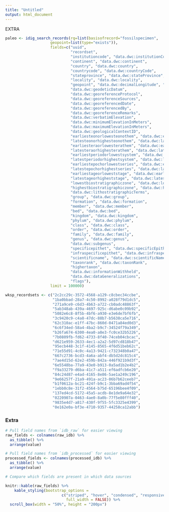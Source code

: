 ```yaml
---
title: "Untitled"
output: html_document
---
```


EXTRA

```r
paleo <- idig_search_records(rq=list(basisofrecord="fossilspecimen",
                    geopoint=list(type="exists")),
                    fields=c("uuid",
                             "recordset",
                             "institutioncode", "data.dwc:institutionCode",
                             "continent", "data.dwc:continent",
                             "country", "data.dwc:country",
                             "countrycode", "data.dwc:countryCode",
                             "stateprovince", "data.dwc:stateProvince",
                             "locality", "data.dwc:locality",
                             "geopoint", "data.dwc:decimalLongitude", "data.dwc:decimalLatitude",
                             "data.dwc:geodeticDatum",
                             "data.dwc:georeferenceProtocol",
                             "data.dwc:georeferenceSources",
                             "data.dwc:georeferencedDate",
                             "data.dwc:georeferencedBy",
                             "data.dwc:georeferenceRemarks",
                             "data.dwc:verbatimElevation",
                             "data.dwc:minimumElevationInMeters",
                             "data.dwc:maximumElevationInMeters",
                             "data.dwc:geologicalContextID",
                             "earliesteonorlowesteonothem", "data.dwc:earliestEonOrLowestEonothem",
                             "latesteonorhighesteonothem", "data.dwc:latestEonOrHighestEonothem",
                             "earliesteraorlowesterathem", "data.dwc:earliestEraOrLowestErathem",
                             "latesteraorhighesterathem", "data.dwc:latestEraOrHighestErathem",
                             "earliestperiodorlowestsystem", "data.dwc:earliestPeriodOrLowestSystem",
                             "latestperiodorhighestsystem", "data.dwc:latestPeriodOrHighestSystem",
                             "earliestepochorlowestseries", "data.dwc:earliestEpochOrLowestSeries",
                             "latestepochorhighestseries", "data.dwc:latestEpochOrHighestSeries",
                             "earliestageorloweststage", "data.dwc:earliestAgeOrLowestStage",
                             "latestageorhigheststage", "data.dwc:latestAgeOrHighestStage",
                             "lowestbiostratigraphiczone", "data.dwc:lowestBiostratigraphicZone",
                             "highestbiostratigraphiczone", "data.dwc:highestBiostratigraphicZone",
                             "data.dwc:lithostratigraphicTerms",
                             "group", "data.dwc:group",
                             "formation", "data.dwc:formation",
                             "member", "data.dwc:member",
                             "bed", "data.dwc:bed",
                             "kingdom", "data.dwc:kingdom",
                             "phylum", "data.dwc:phylum",
                             "class", "data.dwc:class",
                             "order", "data.dwc:order",
                             "family", "data.dwc:family",
                             "genus", "data.dwc:genus",
                             "data.dwc:subgenus",
                             "specificepithet", "data.dwc:specificEpithet",
                             "infraspecificepithet", "data.dwc:infraspecificEpithet",
                             "scientificname", "data.dwc:scientificName",
                             "taxonrank", "data.dwc:taxonRank",
                             "highertaxon",
                             "data.dwc:informationWithheld",
                             "data.dwc:dataGeneralizations",
                             "flags"),
                    limit = 100000)

wksp_recordsets <- c("2c2cc29c-3572-4568-a129-c8cbec34ccbe",
                     "1ba0bbad-28a7-4c50-8992-a028f79d1dc5",
                     "271a9ce9-c6d3-4b63-a722-cb0adc48863f",
                     "5ab348ab-439a-4697-925c-d6abe0c09b92",
                     "5082e6c8-8f5b-4bf6-a930-e3e6de7bf6fb",
                     "3c9420c9-c4a8-47dc-88b7-b5638ca5e716",
                     "62c310ac-e1ff-47bc-860d-0471a84ed0d3",
                     "6c6f34ed-58a4-4ba2-b9c7-34524f79a349",
                     "b26fa674-6300-4ea0-a8e3-fc0ce32b5226",
                     "7b0809fb-fd62-4733-8f40-74ceb04cbcac",
                     "d621e959-2633-4ec1-a2a2-5d97cd818b47",
                     "95ecb448-3c1f-4145-8565-4f6d51beb62c",
                     "71e55d91-4c0c-4a13-9421-c732348b0a47",
                     "667c2736-bcd3-4a6a-abf4-db5d2dc815c4",
                     "7ae4d15d-62e2-459b-842a-446f921b9d3f",
                     "6e5548ba-77a9-43e0-b913-0a5ad1b2e4b2",
                     "f9a33279-d6ba-41c7-a511-ef6adfcb6e20",
                     "84c24d87-e4ad-4165-8e86-5ae1a249c196",
                     "9e66257f-21a9-491a-ac23-06b7b62ceeb7",
                     "b1f0612a-bc21-424f-b9c1-3bba69ad4f54",
                     "1ebb0c8e-31f2-4564-b75d-65196bee4f09",
                     "137ed4cd-5172-45a5-acdb-8e1de9a64e32",
                     "0220907a-0463-4ae0-8a0b-77f5e80fff40",
                     "9835e4d7-a817-430f-9f55-5fc3325e4399",
                     "0e162e0a-bf3e-4710-9357-44258ca12abb")
```

### Extra

```r
# Pull field names from `idb_raw` for easier viewing
raw_fields <- colnames(raw_idb) %>% 
  as_tibble() %>% 
  arrange(value)

# Pull field names from `idb_processed` for easier viewing
processed_fields <- colnames(processed_idb) %>% 
  as_tibble() %>% 
  arrange(value)

# Compare which fields are present in which data sources
```
```r
knitr::kable(raw_fields) %>% 
    kable_styling(bootstrap_options = 
                         c("striped", "hover", "condensed", "responsive",
                           full_width = FALSE)) %>% 
  scroll_box(width = "50%", height = "200px")
```
